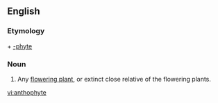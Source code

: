 ==English==
===Etymology===
{{etyl|grc}} {{term|ἄνθος||flower}} + [[-phyte]]

===Noun===
{{en-noun}}

# Any [[flowering plant]], or extinct close relative of the flowering plants.

[[vi:anthophyte]]
